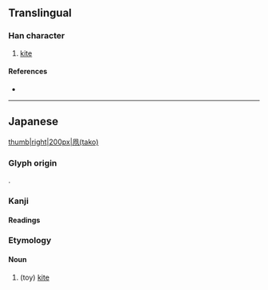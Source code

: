 {{character info/new}}
==Translingual==

===Han character===
{{Han char|rn=16|rad=几|as=03|sn=5|four=|canj=HNLB|ids=⿵⺇巾}}

# [[kite]]

====References====
* {{Han ref|kx=0134.081|dkj=01749|dj=0299.190|hdz=10276.111|uh=51E7|ud=20967}}

----

==Japanese==
[[file:Takoagetaikai873.JPG|thumb|right|200px|凧(tako)]]

===Glyph origin===
{{ja-etym-kokuji}}.

===Kanji===
{{ja-kanji|grade=n|rs=几03}}

====Readings====
{{ja-readings
|kun=たこ-, いかのぼり-
}}

===Etymology===
{{ja-kanjitab|たこ|yomi=k}}

====Noun====
{{ja-noun|たこ}}

# (toy) [[kite]] {{gloss|a tethered object lifted by wind}}
